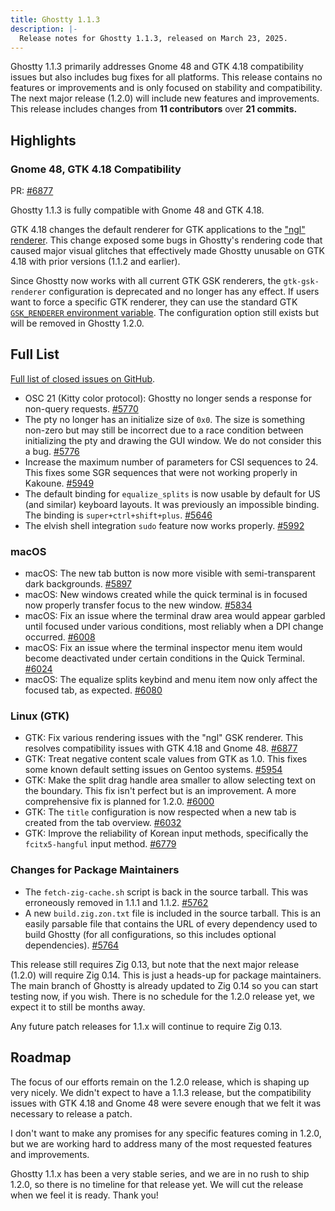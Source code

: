 ```yaml
---
title: Ghostty 1.1.3
description: |-
  Release notes for Ghostty 1.1.3, released on March 23, 2025.
---
```


Ghostty 1.1.3 primarily addresses Gnome 48 and GTK 4.18 compatibility issues
but also includes bug fixes for all platforms. This release contains no
features or improvements and is only focused on stability and
compatibility. The next major release (1.2.0) will include new features
and improvements. This release includes changes from **11 contributors**
over **21 commits.**

## Highlights

### Gnome 48, GTK 4.18 Compatibility

PR:
[#6877](https://github.com/ghostty-org/ghostty/pull/6877)

Ghostty 1.1.3 is fully compatible with Gnome 48 and GTK 4.18.

GTK 4.18 changes the default renderer for GTK applications to the
["ngl" renderer](https://blog.gtk.org/2024/01/28/new-renderers-for-gtk/).
This change exposed some bugs in Ghostty's rendering code that caused
major visual glitches that effectively made Ghostty unusable on GTK 4.18
with prior versions (1.1.2 and earlier).

Since Ghostty now works with all current GTK GSK renderers, the
`gtk-gsk-renderer` configuration is deprecated and no longer has any effect.
If users want to force a specific GTK renderer, they can use the
standard GTK
[`GSK_RENDERER` environment variable](https://docs.gtk.org/gtk4/running.html#gsk_renderer).
The configuration option still exists but will be removed in Ghostty
1.2.0.

## Full List

[Full list of closed issues on GitHub](https://github.com/ghostty-org/ghostty/milestone/6?closed=1).

- OSC 21 (Kitty color protocol): Ghostty no longer sends a response for
  non-query requests.
  [#5770](https://github.com/ghostty-org/ghostty/pull/5770)
- The pty no longer has an initialize size of `0x0`. The size is something
  non-zero but may still be incorrect due to a race condition between
  initializing the pty and drawing the GUI window. We do not consider
  this a bug.
  [#5776](https://github.com/ghostty-org/ghostty/pull/5776)
- Increase the maximum number of parameters for CSI sequences to 24.
  This fixes some SGR sequences that were not working properly in
  Kakoune.
  [#5949](https://github.com/ghostty-org/ghostty/pull/5949)
- The default binding for `equalize_splits` is now usable by default
  for US (and similar) keyboard layouts. It was previously an impossible
  binding. The binding is `super+ctrl+shift+plus`.
  [#5646](https://github.com/ghostty-org/ghostty/pull/5646)
- The elvish shell integration `sudo` feature now works properly.
  [#5992](https://github.com/ghostty-org/ghostty/pull/5992)

### macOS

- macOS: The new tab button is now more visible with semi-transparent
  dark backgrounds.
  [#5897](https://github.com/ghostty-org/ghostty/pull/5897)
- macOS: New windows created while the quick terminal is in focused
  now properly transfer focus to the new window.
  [#5834](https://github.com/ghostty-org/ghostty/pull/5834)
- macOS: Fix an issue where the terminal draw area would appear
  garbled until focused under various conditions, most reliably when
  a DPI change occurred.
  [#6008](https://github.com/ghostty-org/ghostty/pull/6008)
- macOS: Fix an issue where the terminal inspector menu item would
  become deactivated under certain conditions in the Quick Terminal.
  [#6024](https://github.com/ghostty-org/ghostty/pull/6024)
- macOS: The equalize splits keybind and menu item now only affect
  the focused tab, as expected.
  [#6080](https://github.com/ghostty-org/ghostty/pull/6080)

### Linux (GTK)

- GTK: Fix various rendering issues with the "ngl" GSK renderer.
  This resolves compatibility issues with GTK 4.18 and Gnome 48.
  [#6877](https://github.com/ghostty-org/ghostty/pull/6877)
- GTK: Treat negative content scale values from GTK as 1.0.
  This fixes some known default setting issues on Gentoo systems.
  [#5954](https://github.com/ghostty-org/ghostty/pull/5954)
- GTK: Make the split drag handle area smaller to allow selecting
  text on the boundary. This fix isn't perfect but is an improvement.
  A more comprehensive fix is planned for 1.2.0.
  [#6000](https://github.com/ghostty-org/ghostty/pull/6000)
- GTK: The `title` configuration is now respected when a new tab
  is created from the tab overview.
  [#6032](https://github.com/ghostty-org/ghostty/pull/6032)
- GTK: Improve the reliability of Korean input methods, specifically
  the `fcitx5-hangful` input method.
  [#6779](https://github.com/ghostty-org/ghostty/pull/6779)

### Changes for Package Maintainers

- The `fetch-zig-cache.sh` script is back in the source tarball.
  This was erroneously removed in 1.1.1 and 1.1.2.
  [#5762](https://github.com/ghostty-org/ghostty/pull/5762)
- A new `build.zig.zon.txt` file is included in the source tarball.
  This is an easily parsable file that contains the URL of every
  dependency used to build Ghostty (for all configurations, so this
  includes optional dependencies).
  [#5764](https://github.com/ghostty-org/ghostty/pull/5764)

This release still requires Zig 0.13, but note that the next major
release (1.2.0) will require Zig 0.14. This is just a heads-up for
package maintainers. The main branch of Ghostty is already updated
to Zig 0.14 so you can start testing now, if you wish. There is no
schedule for the 1.2.0 release yet, we expect it to still be months
away.

Any future patch releases for 1.1.x will continue to require Zig 0.13.

## Roadmap

The focus of our efforts remain on the 1.2.0 release, which is shaping
up very nicely. We didn't expect to have a 1.1.3 release, but the
compatibility issues with GTK 4.18 and Gnome 48 were severe enough
that we felt it was necessary to release a patch.

I don't want to make any promises for any specific features coming in
1.2.0, but we are working hard to address many of the most requested
features and improvements.

Ghostty 1.1.x has been a very stable series, and we are in no rush to
ship 1.2.0, so there is no timeline for that release yet. We will
cut the release when we feel it is ready. Thank you!

